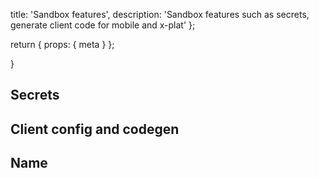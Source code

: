   title: 'Sandbox features',
  description:
    'Sandbox features such as secrets, generate client code for mobile and x-plat'
};

  return {
    props: {
      meta
    }
  };

}

## Secrets

## Client config and codegen

## Name
